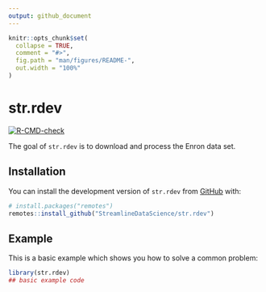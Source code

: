 ```yaml
---
output: github_document
---
```


<!-- README.md is generated from README.Rmd. Please edit that file -->

```r
knitr::opts_chunk$set(
  collapse = TRUE,
  comment = "#>",
  fig.path = "man/figures/README-",
  out.width = "100%"
)
```

# str.rdev

<!-- badges: start -->
[![R-CMD-check](https://github.com/StreamlineDataScience/str.rdev/actions/workflows/R-CMD-check.yaml/badge.svg)](https://github.com/StreamlineDataScience/str.rdev/actions/workflows/R-CMD-check.yaml)
<!-- badges: end -->

The goal of `str.rdev` is to download and process the Enron data set.

## Installation

You can install the development version of `str.rdev` from [GitHub](https://github.com/) with:

``` r
# install.packages("remotes")
remotes::install_github("StreamlineDataScience/str.rdev")
```

## Example

This is a basic example which shows you how to solve a common problem:

```r
library(str.rdev)
## basic example code
```


